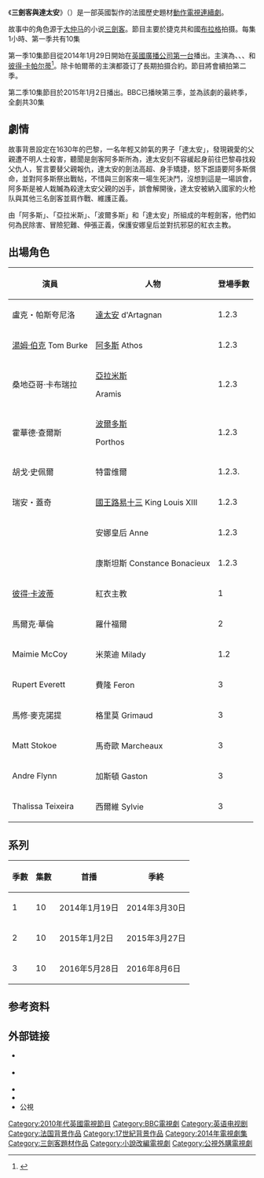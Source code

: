 {{noteTA
|T=zh-hans:火枪手 (电视剧);zh-hant:三劍客與達太安;
|1=zh-hans:火枪手;zh-hant:三劍客與達太安;
|2=zh-hans:达达尼昂;zh-hant:達太安;
}}
{{Expand English|The Musketeers (2014 TV series)|tpercent=10}}
{{Infobox television
|show_name=三劍客與達太安
|original_name=''The Musketeers''
|genre=[[電視劇|電視劇]]
|format=
|bgcolour=lightsteelblue
|director=
|num_seasons=3
|website=http://www.bbc.co.uk/programmes/p00sxqkb
|show_name_zh-cn=火枪手
|show_name_zh-tw=三劍客與達太安（公視、得利影視）<br />劍客行俠記（myVideo）
|first_aired=2014 年 1 月 19 日
|network=[[BBC_One|BBC One]]
|starring=[[盧克・帕斯夸尼洛|盧克・帕斯夸尼洛]]<br />[[湯姆·柏克|湯姆·柏克]]<br />[[桑地亞哥·卡布瑞拉|桑地亞哥·卡布瑞拉]]<br />[[霍華德·查爾斯|霍華德·查爾斯]]
|country=[[英國|英國]]
|producer=
|supervising_producer=
|location=[[布拉格|布拉格]]
|num_episodes=30
|runtime=54-60分鐘
|slogan=人人為我，我為人人
}}

《'''三劍客與達太安'''》（{{lang-en|''The Musketeers''}}）是一部英國製作的法國歷史題材[[動作片|動作]][[電視連續劇|電視連續劇]]。

故事中的角色源于[[大仲马|大仲马]]的小说[[三劍客|三劍客]]。節目主要於捷克共和國[[布拉格|布拉格]]拍摄。每集1小時、第一季共有10集

第一季10集節目從2014年1月29日開始在[[英國廣播公司第一台|英國廣播公司第一台]]播出。主演為{{Tsl|en|Luke_Pasqualino|Luke Pasqualino}}、{{Tsl|en|Tom_Burke_(actor)|Tom Burke}}、{{Tsl|en|Santiago_Cabrera|Santiago Cabrera}}、{{Tsl|en|Howard_Charles|Howard Charles}}和[[彼得·卡帕尔蒂|彼得·卡帕尔蒂]]<ref name="The Musketeers">{{cite web | url=http://greenlight.broadcastnow.co.uk/greenlights/4751 | title=The Musketeers | work=Broadcast Greenlight | accessdate=1 February 2014 | archive-url=https://web.archive.org/web/20140219113841/http://greenlight.broadcastnow.co.uk/greenlights/4751 | archive-date=2014-02-19 | dead-url=yes }}</ref>。除卡帕爾蒂的主演都簽订了長期拍摄合約。節目將會續拍第二季。

第二季10集節目於2015年1月2日播出。BBC已播映第三季，並為該劇的最終季，全劇共30集

== 劇情 ==
故事背景設定在1630年的巴黎，一名年輕又帥氣的男子「達太安」，發現親愛的父親遭不明人士殺害，聽聞是劍客阿多斯所為，達太安刻不容緩起身前往巴黎尋找殺父仇人，誓言要替父親報仇，達太安的劍法高超、身手矯捷，怒下誑語要阿多斯償命，並對阿多斯祭出戰帖，不惜與三劍客來一場生死決鬥，沒想到這是一場誤會，阿多斯是被人栽贓為殺達太安父親的凶手，誤會解開後，達太安被納入國家的火枪队與其他三名劍客並肩作戰、維護正義。

由「阿多斯」、「亞拉米斯」、「波爾多斯」和「達太安」所組成的年輕劍客，他們如何為民除害、冒險犯難、伸張正義，保護安娜皇后並對抗邪惡的紅衣主教。

<!--第二季一开始火枪手 救下了一个公爵，公爵却打死了村民首领逃跑，又被火枪手们捉住。公爵是西班牙的间谍。公爵和国王密谈话，商量救出将军，想利用救出将军的时候杀死火枪手们。在最后回到法国后公爵把俘虏来的监狱长杀死了。。国王suo作死去了一个暗中贩卖人贩子做船奴的酒吧，结果主角和国王一起被绑架了，剩下来的三个 火枪手和西班牙的公主皇后商量怎么办，结果去了一个 港口尝试却跑太远了。一个 主角救过的撒玛利亚女孩子却认输了认出了国王，平并久了国王两次。最火国王平安回来，皇后却被公爵抓住了 把柄。-->

== 出場角色 ==
{| class="wikitable"
!演員
!人物
!登場季數
|-
|盧克・帕斯夸尼洛
{{Tsl|en|Luke_Pasqualino|Luke Pasqualino}}
|[[達太安|達太安]]
d'Artagnan
|1.2.3
|-
|[[湯姆·伯克|湯姆·伯克]]
Tom Burke
|[[阿多斯|阿多斯]]
Athos
|1.2.3
|-
|桑地亞哥·卡布瑞拉
{{Tsl|en|Santiago_Cabrera|Santiago Cabrera}}
|[[阿拉米斯|亞拉米斯]]

Aramis
|1.2.3
|-
|霍華德·查爾斯
{{Tsl|en|Howard_Charles|Howard Charles}}
|[[波爾多斯|波爾多斯]]

Porthos
|1.2.3
|-
|胡戈·史佩爾
{{Tsl|en|Hugo_Speer|Hugo Speer}}
|特雷维爾

{{Tsl|en|Comte_de_Troisville|Treville}}
|1.2.3.
|-
|瑞安・蓋奇
{{Tsl|en|Ryan_Gage|Ryan Gage}}
|[[路易十三|國王路易十三]]
King Louis XIII
|1.2.3
|-
|{{Tsl|en|Alexandra_Dowling|Alexandra Dowling}}
|安娜皇后
Anne
|1.2.3
|-
|{{Tsl|en|Tamla_Kari|Tamla Kari}}
|康斯坦斯
Constance Bonacieux
|1.2.3
|-
|[[彼得·卡帕尔蒂|彼得·卡波蒂]]
{{Tsl|en|Peter_Capaldi|Peter Dougan Capaldi}}
|紅衣主教
|1
|-
|馬爾克·華倫
{{Tsl|en|Marc_Warren|Marc Warren}}
|羅什福爾
{{Tsl|en|Comte_de_Rochefort|Rochefort}}
|2
|-
|Maimie McCoy
|米萊迪
Milady
|1.2
|-
|Rupert Everett
|費隆
Feron
|3
|-
|馬修·麥克諾提
{{Tsl|en|Matthew_McNulty|Matthew McNulty}}
|格里莫
Grimaud
|3
|-
|Matt Stokoe
|馬奇歐
Marcheaux
|3
|-
|Andre Flynn
|加斯頓
Gaston
|3
|-
|Thalissa Teixeira
|西爾維
Sylvie
|3
|}

== 系列 ==
{| class="wikitable"
!季數
!集數
!首播
!季終
|-
|1
|10
|2014年1月19日
|2014年3月30日
|-
|2
|10
|2015年1月2日
|2015年3月27日
|-
|3
|10
|2016年5月28日
|2016年8月6日
|}

==参考资料==
<references/>

==外部链接==
* {{official website|http://www.bbc.co.uk/programmes/p00sxqkb}} {{en}}
* {{official website|http://www.bbcamerica.com/musketeers/}} {{en-us}}
* {{IMDb title|2733252}}
*{{Watch in Mainland China|腾讯视频|url=http://v.qq.com/detail/d/dsmiqea0iqb9mfg.html|title=火-{}-枪手}}
* 公視{{official website|http://www.pts.org.tw/TheMusketeers/index.html}} {{zh-tw}}
{{DEFAULTSORT:Musketeers}}
[[Category:2010年代英國電視節目|Category:2010年代英國電視節目]]
[[Category:BBC電視劇|Category:BBC電視劇]]
[[Category:英语电视剧|Category:英语电视剧]]
[[Category:法国背景作品|Category:法国背景作品]]
[[Category:17世紀背景作品|Category:17世紀背景作品]]
[[Category:2014年電視劇集|Category:2014年電視劇集]]
[[Category:三劍客題材作品|Category:三劍客題材作品]]
[[Category:小說改編電視劇|Category:小說改編電視劇]]
[[Category:公視外購電視劇|Category:公視外購電視劇]]